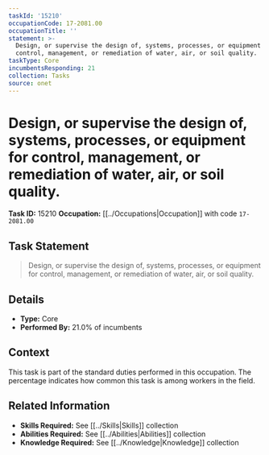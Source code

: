```yaml
---
taskId: '15210'
occupationCode: 17-2081.00
occupationTitle: ''
statement: >-
  Design, or supervise the design of, systems, processes, or equipment for
  control, management, or remediation of water, air, or soil quality.
taskType: Core
incumbentsResponding: 21
collection: Tasks
source: onet
---
```

# Design, or supervise the design of, systems, processes, or equipment for control, management, or remediation of water, air, or soil quality.

**Task ID:** 15210
**Occupation:** [[../Occupations|Occupation]] with code `17-2081.00`

## Task Statement

> Design, or supervise the design of, systems, processes, or equipment for control, management, or remediation of water, air, or soil quality.

## Details

- **Type:** Core
- **Performed By:** 21.0% of incumbents

## Context

This task is part of the standard duties performed in this occupation. The percentage indicates how common this task is among workers in the field.

## Related Information

- **Skills Required:** See [[../Skills|Skills]] collection
- **Abilities Required:** See [[../Abilities|Abilities]] collection
- **Knowledge Required:** See [[../Knowledge|Knowledge]] collection
